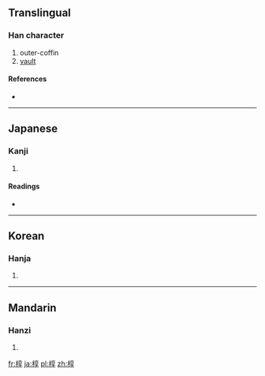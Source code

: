 {{also|槨}}
==Translingual==

===Han character===
{{Han char|rn=75|rad=木|as=08|sn=12|four=|canj=木卜口木 (DYRD)}}

# outer-coffin
# [[vault]]

====References====
* {{Han ref|kx=0535.150|dkj=15003|dj=0923.070|hdz=21236.110|uh=6901|ud=26881}}

----

==Japanese==

===Kanji===
{{ja-kanji|grade=|rs=木08}}

# {{defn|Japanese|sort=木08}}

====Readings====
* {{ja-readings|on=[[かく]] (kaku)|kun=[[ひつぎ]] (hitsugi), [[うわひつぎ]] (uwahitsugi)}}

----

==Korean==

===Hanja===
{{ko-hanja|hangeul=곽|eumhun=|rv=gwak|mr=kwak|y=kwak}}

# {{defn|Korean|sort=木08}}

----

==Mandarin==

===Hanzi===
{{cmn-hanzi|tra=槨|pin=[[guǒ]] ([[guo3]])|wg=kuo<sup>3</sup>}}

# {{defn|Mandarin|sort=木08}}

[[fr:椁]]
[[ja:椁]]
[[pl:椁]]
[[zh:椁]]